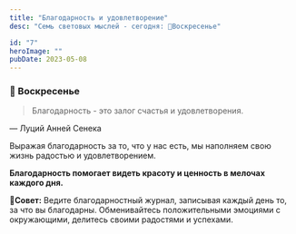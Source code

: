 ```yaml
---
title: "Благодарность и удовлетворение"
desc: "Семь световых мыслей - сегодня: 🎉Воскресенье"

id: "7"
heroImage: ""
pubDate: 2023-05-08
---
```


### 📝 Воскресенье

> Благодарность - это залог счастья и удовлетворения.

<figcaption>&mdash; Луций Анней Сенека</figcaption>

Выражая благодарность за то, что у нас есть, мы наполняем свою жизнь радостью и удовлетворением.

**Благодарность помогает видеть красоту и ценность в мелочах каждого дня.**

📍**Совет:** Ведите благодарностный журнал, записывая каждый день то, за что вы благодарны. Обменивайтесь положительными эмоциями с окружающими, делитесь своими радостями и успехами.
